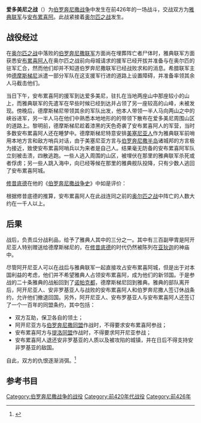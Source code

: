 {{Infobox military conflict|
image=|
caption=|
conflict=爱多美尼之战|
partof=[[伯罗奔尼撒战争|伯罗奔尼撒战争]]|
date=前426年|
place= [[爱多美尼|爱多美尼]]|
result=[[提洛同盟|雅典联军]]获胜|
combatant1=[[古雅典|雅典]]|
combatant2=[[安布累喜阿|安布累喜阿]]|
commander1=[[德摩斯梯尼_(将军)|德摩斯梯尼]]|
commander2=未知 |
strength1= 7,000|
strength2= 6,000|
casualties1= 400|
casualties2= 1,000|
}}
{{Campaignbox 伯罗奔尼撒战争}}

'''爱多美尼之战'''（{{lang-en|Battle of Idomene}}）为[[伯罗奔尼撒战争|伯罗奔尼撒战争]]中发生在前426年的一场战斗，交战双方为[[提洛同盟|雅典联军]]与[[阿尔塔_(希腊)|安布累喜阿]]。此战紧接着[[奥尔匹之战|奥尔匹之战]]发生。

== 战役经过 ==

在[[奥尔匹之战|奥尔匹之战]]中落败的[[伯罗奔尼撒同盟|伯罗奔尼撒联军]]方面尚在埋葬阵亡者尸体时，雅典联军方面获悉安[[安布累喜阿|布累喜阿人]]在奥尔匹之战前向母城请求的援军已经开拔并准备与在奥尔匹的驻军汇合，然而他们却并不知道伯罗奔尼撒联军已经战败求和的消息。希腊联军主帅[[德摩斯梯尼_(将军)|德摩斯梯尼]]派遣一部分军队在这支援军行进的道路上设置障碍，并准备率领其余人马截击他们。

当日下午，安布累喜阿的援军到达爱多美尼，驻扎在当地两座山中那座较小的山上，而雅典联军的先遣军在早些时候已经到达并占领了另一座较高的山峰，未被发现。傍晚后，德摩斯梯尼带领其余的军队出发，他本人带领一半人马向两山之中的峡谷进军，另一半人马在他们中熟悉本地地形的{{le|安非罗基亚|Amfilochia|安非罗基亚人}}的带领下散布在爱多美尼周围山区的道路上。黎明前，德摩斯梯尼趁着漆黑的天色奇袭了安布累喜阿人的军营，当时多数安布累喜阿人还在睡梦中。德摩斯梯尼特意安排[[美塞尼亚|美塞尼亚人]]作为雅典联军前哨用本地方言和敌方哨兵对话，由于美塞尼亚方言与[[伯罗奔尼撒半岛|伯罗奔尼撒半岛]]诸城邦的方言极为接近，致使安布累喜阿哨兵以为来者是自己人。结果毫无防备的安布累喜阿军队立刻被击溃，四散逃跑。一些人逃入周围的山区，被埋伏在那里的雅典联军杀死或者俘虏；另一些人跳入海中，向已经等候在那里的雅典舰队投降，只有少数人逃回了安布累喜阿城。

[[修昔底德|修昔底德]]在他的《[[伯罗奔尼撒战争史|伯罗奔尼撒战争史]]》中如是评价：

{{Cquote 2| <big><big><big>事</big></big></big>实上，在这次整个战役中，无疑地，这是单独一个城市在同样的日数之内所遭遇的最大一次灾难。}}

根据修昔底德的推算，安布累喜阿人在此战连同之前的[[奥尔匹之战|奥尔匹之战]]中阵亡的人数大约在一千人以上。

== 后果 ==

战后，{{le|阿开尼亚|Acarnania|阿开那尼亚人}}负责瓜分战利品，给予了雅典人其中的三分之一。其中有三百副甲胄是阿开尼亚人特别赠送给德摩斯梯尼的，在[[修昔底德|修昔底德]]的时代仍然被陈列在[[阿提卡|亚狄迦]]的神庙中。

尽管阿开尼亚人可以在战后与雅典联军一起直接攻占安布累喜阿城，但是出于对本国利益的考虑，他们并不希望雅典人占领安布累喜阿，成为他们的新邻国。于是参战的二十条雅典的战船回到了[[诺帕克都|诺帕克都]]，德摩斯梯尼回到雅典。雅典的部队离开后，阿开尼亚人、安非罗基亚人与战败的安布累喜阿人和伯罗奔尼撒人签订休战条约，允许他们撤退回国。另外，阿开尼亚人、安布罗基亚人与安布累喜阿人还签订了一个一百年的同盟条约，其中包括：

* 双方互助，保卫各自的领土；
* 阿开尼亚方与[[伯罗奔尼撒同盟|伯罗奔尼撒同盟]]作战时，不得要求安布累喜阿参战；
* 安布累喜阿方与[[提洛同盟|提洛同盟]]作战时，不得要求阿开尼亚参战；
* 安布累喜阿人退还安非罗基亚的人质以及被攻陷的城镇，并在日后不得支持安非罗基亚的敌国。

自此，双方的仇恨逐渐消弭。<ref>{{cite book|last=[[修昔底德|修昔底德]]|title=[[伯罗奔尼撒战争史|伯罗奔尼撒战争史]]|publisher=商务印书馆|year=1960|pages=291-294}}</ref>

== 参考书目 ==
{{Reflist|2}}

[[Category:伯罗奔尼撒战争的战役|Category:伯罗奔尼撒战争的战役]]
[[Category:前420年代战役|Category:前420年代战役]]
[[Category:前426年|Category:前426年]]